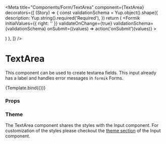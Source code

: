 
<Meta
  title="Components/Form/TextArea"
  component={TextArea}
  decorators={[
    (Story) => {
      const validationSchema = Yup.object().shape({
        description: Yup.string().required('Required'),
      })
      return (
        <Formik
          initialValues={{ right: '' }}
          validateOnChange={true}
          validationSchema={validationSchema}
          onSubmit={(values) => action('onSubmit')(values)}
        >
          <Form>
            <Story />
          </Form>
        </Formik>
      )
    },
  ]}
/>

# TextArea

This component can be used to create textarea fields. This input already has a label and handles error messages in `formik` Forms.


<Canvas>
  <Story
    name="Default"
    args={{
      id: 'description',
      name: 'description',
      label: 'Description',
      rows: 4,
      cols: 5,
      maxLength: 240,
      spellCheck: true,
      mode: Mode.light,
      disabled: false,
    }}
  >
    {Template.bind({})}
  </Story>
</Canvas>

### Props

<ArgsTable story="Default" />

### Theme

The TextArea component shares the styles with the Input component.
For customization of the styles please checkout the [theme section](/docs/components-form-input--default-story#theme) of the Input component.
